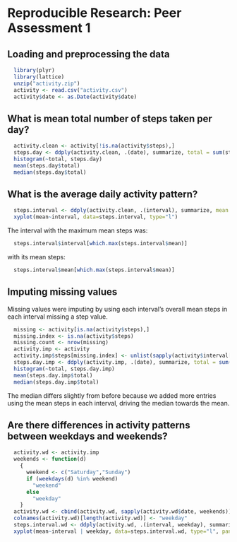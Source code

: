# Reproducible Research: Peer Assessment 1


## Loading and preprocessing the data
```r
  library(plyr)
  library(lattice)
  unzip("activity.zip")
  activity <- read.csv("activity.csv")
  activity$date <- as.Date(activity$date)
```


## What is mean total number of steps taken per day?
```r
  activity.clean <- activity[!is.na(activity$steps),]
  steps.day <- ddply(activity.clean, .(date), summarize, total = sum(steps))
  histogram(~total, steps.day)
  mean(steps.day$total)
  median(steps.day$total)
```


## What is the average daily activity pattern?
```r
  steps.interval <- ddply(activity.clean, .(interval), summarize, mean = mean(steps))
  xyplot(mean~interval, data=steps.interval, type="l")
```
  
The interval with the maximum mean steps was:
```r
  steps.interval$interval[which.max(steps.interval$mean)]
```
with its mean steps:
```r
  steps.interval$mean[which.max(steps.interval$mean)]
```


## Imputing missing values
Missing values were imputing by using each interval's overall mean steps in each interval missing a step value.
```r
  missing <- activity[is.na(activity$steps),]
  missing.index <- is.na(activity$steps)
  missing.count <- nrow(missing)
  activity.imp <- activity
  activity.imp$steps[missing.index] <- unlist(sapply(activity$interval[missing.index], function(x) {steps.interval$mean[steps.interval$interval == x]}))
  steps.day.imp <- ddply(activity.imp, .(date), summarize, total = sum(steps))
  histogram(~total, steps.day.imp)
  mean(steps.day.imp$total)
  median(steps.day.imp$total)
```
The median differs slightly from before because we added more entries using the mean steps in each interval, driving the median towards the mean.

## Are there differences in activity patterns between weekdays and weekends?
```r
  activity.wd <- activity.imp
  weekends <- function(d)
    {
      weekend <- c("Saturday","Sunday")
      if (weekdays(d) %in% weekend)
        "weekend"
      else
        "weekday"
    }
  activity.wd <- cbind(activity.wd, sapply(activity.wd$date, weekends))
  colnames(activity.wd)[length(activity.wd)] <- "weekday"
  steps.interval.wd <- ddply(activity.wd, .(interval, weekday), summarize, mean = mean(steps))
  xyplot(mean~interval | weekday, data=steps.interval.wd, type="l", panel=panel.xyplot, layout=c(1,2))
```